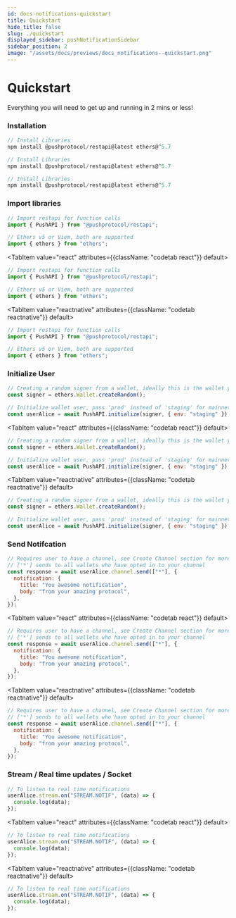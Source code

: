 ```yaml
---
id: docs-notifications-quickstart
title: Quickstart
hide_title: false
slug: ./quickstart
displayed_sidebar: pushNotificationSidebar
sidebar_position: 2
image: "/assets/docs/previews/docs_notifications--quickstart.png"
---
```


# Quickstart

Everything you will need to get up and running in 2 mins or less!

<head>
  <title>Quickstart | Push Notifcation | Push Documentation`}</title>
</head>


### Installation

<Tabs className="codetabs" groupId="code-examples">
  <TabItem value="js" attributes={{className: "codetab js"}} default>

```js
// Install Libraries
npm install @pushprotocol/restapi@latest ethers@^5.7
```

  </TabItem>
  <TabItem value="react" attributes={{className: "codetab react"}} default>

```js
// Install Libraries
npm install @pushprotocol/restapi@latest ethers@^5.7
```

  </TabItem>
  <TabItem value="reactnative" attributes={{className: "codetab reactnative"}} default>

```js
// Install Libraries
npm install @pushprotocol/restapi@latest ethers@^5.7
```

  </TabItem>
</Tabs>

### Import libraries

<Tabs className="codetabs" groupId="code-examples">
  <TabItem value="js" attributes={{className: "codetab js"}} default>

```js
// Import restapi for function calls
import { PushAPI } from "@pushprotocol/restapi";

// Ethers v5 or Viem, both are supported
import { ethers } from "ethers";
```

  </TabItem>

  <TabItem value="react" attributes={{className: "codetab react"}} default>

```js
// Import restapi for function calls
import { PushAPI } from "@pushprotocol/restapi";

// Ethers v5 or Viem, both are supported
import { ethers } from "ethers";
```

  </TabItem>

  <TabItem value="reactnative" attributes={{className: "codetab reactnative"}} default>

```js
// Import restapi for function calls
import { PushAPI } from "@pushprotocol/restapi";

// Ethers v5 or Viem, both are supported
import { ethers } from "ethers";
```

  </TabItem>
</Tabs>

### Initialize User

<Tabs className="codetabs" groupId="code-examples">
  <TabItem value="js" attributes={{className: "codetab js"}} default>

```js
// Creating a random signer from a wallet, ideally this is the wallet you will connect
const signer = ethers.Wallet.createRandom();

// Initialize wallet user, pass 'prod' instead of 'staging' for mainnet apps
const userAlice = await PushAPI.initialize(signer, { env: "staging" });
```

  </TabItem>

  <TabItem value="react" attributes={{className: "codetab react"}} default>

```js
// Creating a random signer from a wallet, ideally this is the wallet you will connect
const signer = ethers.Wallet.createRandom();

// Initialize wallet user, pass 'prod' instead of 'staging' for mainnet apps
const userAlice = await PushAPI.initialize(signer, { env: "staging" });
```

  </TabItem>

  <TabItem value="reactnative" attributes={{className: "codetab reactnative"}} default>

```js
// Creating a random signer from a wallet, ideally this is the wallet you will connect
const signer = ethers.Wallet.createRandom();

// Initialize wallet user, pass 'prod' instead of 'staging' for mainnet apps
const userAlice = await PushAPI.initialize(signer, { env: "staging" });
```

  </TabItem>
</Tabs>

### Send Notifcation

<Tabs className="codetabs" groupId="code-examples">
  <TabItem value="js" attributes={{className: "codetab js"}} default>

```js
// Requires user to have a channel, see Create Channel section for more info
// ['*'] sends to all wallets who have opted in to your channel
const response = await userAlice.channel.send(["*"], {
  notification: {
    title: "You awesome notification",
    body: "from your amazing protocol",
  },
});
```

  </TabItem>

  <TabItem value="react" attributes={{className: "codetab react"}} default>

```js
// Requires user to have a channel, see Create Channel section for more info
// ['*'] sends to all wallets who have opted in to your channel
const response = await userAlice.channel.send(["*"], {
  notification: {
    title: "You awesome notification",
    body: "from your amazing protocol",
  },
});
```

  </TabItem>

  <TabItem value="reactnative" attributes={{className: "codetab reactnative"}} default>

```js
// Requires user to have a channel, see Create Channel section for more info
// ['*'] sends to all wallets who have opted in to your channel
const response = await userAlice.channel.send(["*"], {
  notification: {
    title: "You awesome notification",
    body: "from your amazing protocol",
  },
});
```

  </TabItem>
</Tabs>

### Stream / Real time updates / Socket

<Tabs className="codetabs" groupId="code-examples">
  <TabItem value="js" attributes={{className: "codetab js"}} default>

```js
// To listen to real time notifications
userAlice.stream.on("STREAM.NOTIF", (data) => {
  console.log(data);
});
```

  </TabItem>

  <TabItem value="react" attributes={{className: "codetab react"}} default>

```js
// To listen to real time notifications
userAlice.stream.on("STREAM.NOTIF", (data) => {
  console.log(data);
});
```

  </TabItem>

  <TabItem value="reactnative" attributes={{className: "codetab reactnative"}} default>

```js
// To listen to real time notifications
userAlice.stream.on("STREAM.NOTIF", (data) => {
  console.log(data);
});
```

  </TabItem>
</Tabs>
